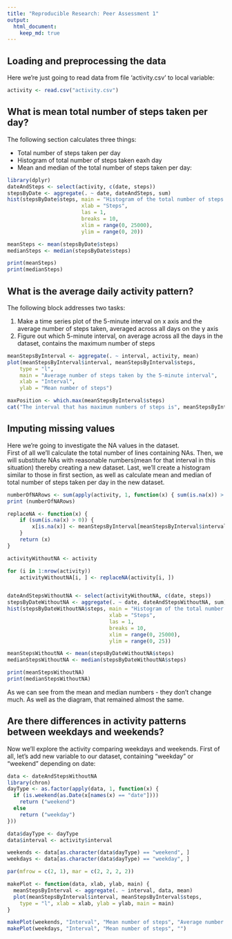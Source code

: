 ---
title: "Reproducible Research: Peer Assessment 1"
output: 
  html_document:
    keep_md: true
---


## Loading and preprocessing the data

Here we're just going to read data from file 'activity.csv' to local variable:

```{r}

activity <- read.csv("activity.csv")

```


## What is mean total number of steps taken per day?

The following section calculates three things:

* Total number of steps taken per day
* Histogram of total number of steps taken eaxh day
* Mean and median of the total number of steps taken per day:

```{r, message = FALSE}
library(dplyr)
dateAndSteps <- select(activity, c(date, steps))
stepsByDate <- aggregate(. ~ date, dateAndSteps, sum)
hist(stepsByDate$steps, main = "Histogram of the total number of steps taken each day", 
                        xlab = "Steps", 
                        las = 1, 
                        breaks = 10,
                        xlim = range(0, 25000),
                        ylim = range(0, 20))

meanSteps <- mean(stepsByDate$steps)
medianSteps <- median(stepsByDate$steps)

print(meanSteps)
print(medianSteps)

```

## What is the average daily activity pattern?

The following block addresses two tasks:

1. Make a time series plot of the 5-minute interval on x axis and the average number of steps taken, averaged across all days on the y axis
2. Figure out which 5-minute interval, on average across all the days in the dataset, contains the maximum number of steps

```{r}

meanStepsByInterval <- aggregate(. ~ interval, activity, mean)
plot(meanStepsByInterval$interval, meanStepsByInterval$steps, 
    type = "l",
    main = "Average number of steps taken by the 5-minute interval",
    xlab = "Interval",
    ylab = "Mean number of steps")

maxPosition <- which.max(meanStepsByInterval$steps)
cat("The interval that has maximum numbers of steps is", meanStepsByInterval$interval[maxPosition])

```


## Imputing missing values

Here we're going to investigate the NA values in the dataset.  
First of all we'll calculate the total number of lines containing NAs.
Then, we will substitute NAs with reasonable numbers(mean for that interval in this situation) thereby creating a new dataset.
Last, we'll create a histogram similar to those in first section, as well as calculate mean and median of total number of steps taken per day in the new dataset.

```{r}

numberOfNARows <- sum(apply(activity, 1, function(x) { sum(is.na(x)) > 0 }))
print (numberOfNARows)

replaceNA <- function(x) {
    if (sum(is.na(x) > 0)) {
        x[is.na(x)] <- meanStepsByInterval[meanStepsByInterval$interval == as.integer(x[names(x) == "interval"]), ]$steps
    }
    return (x)
}

activityWithoutNA <- activity

for (i in 1:nrow(activity))
    activityWithoutNA[i, ] <- replaceNA(activity[i, ])


dateAndStepsWithoutNA <- select(activityWithoutNA, c(date, steps))
stepsByDateWithoutNA <- aggregate(. ~ date, dateAndStepsWithoutNA, sum)
hist(stepsByDateWithoutNA$steps, main = "Histogram of the total number of steps taken each day", 
                                 xlab = "Steps", 
                                 las = 1, 
                                 breaks = 10,
                                 xlim = range(0, 25000),
                                 ylim = range(0, 25))

meanStepsWithoutNA <- mean(stepsByDateWithoutNA$steps)
medianStepsWithoutNA <- median(stepsByDateWithoutNA$steps)

print(meanStepsWithoutNA)
print(medianStepsWithoutNA)


```

As we can see from the mean and median numbers - they don't change much. As well as the diagram, that remained almost the same.

## Are there differences in activity patterns between weekdays and weekends?

Now we'll explore the activity comparing weekdays and weekends.
First of all, let's add new variable to our dataset, containing "weekday" or "weekend" depending on date:

```{r}
data <- dateAndStepsWithoutNA
library(chron)
dayType <- as.factor(apply(data, 1, function(x) {
  if (is.weekend(as.Date(x[names(x) == "date"])))
    return ("weekend")
  else
    return ("weekday")
}))

data$dayType <- dayType 
data$interval <- activity$interval

weekends <- data[as.character(data$dayType) == "weekend", ]
weekdays <- data[as.character(data$dayType) == "weekday", ]

par(mfrow = c(2, 1), mar = c(2, 2, 2, 2))

makePlot <- function(data, xlab, ylab, main) {
  meanStepsByInterval <- aggregate(. ~ interval, data, mean)
  plot(meanStepsByInterval$interval, meanStepsByInterval$steps, 
    type = "l", xlab = xlab, ylab = ylab, main = main)
}

makePlot(weekends, "Interval", "Mean number of steps", "Average number of steps taken by the 5-minute interval")
makePlot(weekdays, "Interval", "Mean number of steps", "")

```